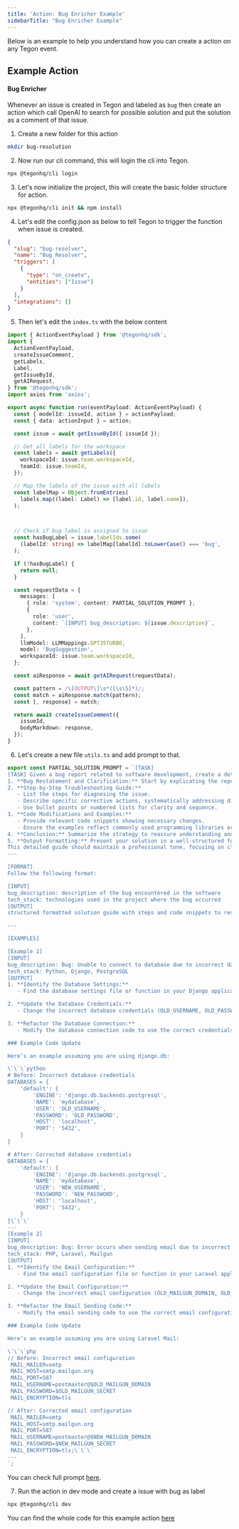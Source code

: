 ```yaml
---
title: 'Action: Bug Enricher Example'
sidebarTitle: "Bug Enricher Example"
---
```




Below is an example to help you understand how you can create a action on any Tegon event. 

## Example Action

#### Bug Enricher

Whenever an issue is created in Tegon and labeled as `bug` then create an action which call OpenAI to search for possible solution and put the solution as a comment of that issue. 

1.  Create a new folder for this action

```bash 
mkdir bug-resolution
```

2. Now run our cli command, this will login the cli into Tegon.

```bash
npx @tegonhq/cli login
```

3. Let's now initialize the project, this will create the basic folder structure for action.

```bash
npx @tegonhq/cli init && npm install
```

4. Let's edit the config.json as below to tell Tegon to trigger the function when issue is created.
```json bug-resolution/config.json
{
  "slug": "bug-resolver",
  "name": "Bug Resolver",
  "triggers": [
    {
      "type": "on_create",
      "entities": ["Issue"]
    }
  ],
  "integrations": []
}

```

5. Then let's edit the `index.ts` with the below content

```ts bug-resolution/index.ts
import { ActionEventPayload } from '@tegonhq/sdk';
import {
  ActionEventPayload,
  createIssueComment,
  getLabels,
  Label,
  getIssueById,
  getAIRequest,
} from '@tegonhq/sdk';
import axios from 'axios';

export async function run(eventPayload: ActionEventPayload) {
  const { modelId: issueId, action } = actionPayload;
  const { data: actionInput } = action;

  const issue = await getIssueById({ issueId });

  // Get all labels for the workspace
  const labels = await getLabels({
    workspaceId: issue.team.workspaceId,
    teamId: issue.teamId,
  });

  // Map the labels of the issue with all labels
  const labelMap = Object.fromEntries(
    labels.map((label: Label) => [label.id, label.name]),
  );



  // Check if bug label is assigned to issue
  const hasBugLabel = issue.labelIds.some(
    (labelId: string) => labelMap[labelId].toLowerCase() === 'bug',
  );

  if (!hasBugLabel) {
    return null;
  }

  const requestData = {
    messages: [
      { role: 'system', content: PARTIAL_SOLUTION_PROMPT },
      {
        role: 'user',
        content: `[INPUT] bug_description: ${issue.description}`,
      },
    ],
    llmModel: LLMMappings.GPT35TURBO,
    model: 'BugSuggestion',
    workspaceId: issue.team.workspaceId,
  };

  const aiResponse = await getAIRequest(requestData);

  const pattern = /\[OUTPUT\]\s*([\s\S]*)/;
  const match = aiResponse.match(pattern);
  const [, response] = match;

  return await createIssueComment({
    issueId,
    bodyMarkdown: response,
  });
}

```

6. Let's create a new file `utils.ts` and add prompt to that.

```ts
export const PARTIAL_SOLUTION_PROMPT = `[TASK]
[TASK] Given a bug report related to software development, create a detailed, multi-step resolution guide tailored for developers with intermediate to advanced expertise. The guide should be structured and clear, aiding in both understanding and fixing the issue effectively. Steps should consist of:
1. **Bug Restatement and Clarification:** Start by explicating the reported bug to ensure its nature is clearly understood.
2. **Step-by-Step Troubleshooting Guide:**
   - List the steps for diagnosing the issue.
   - Describe specific corrective actions, systematically addressing different facets of the bug.
   - Use bullet points or numbered lists for clarity and sequence.
3. **Code Modifications and Examples:**
   - Provide relevant code snippets showing necessary changes.
   - Ensure the examples reflect commonly used programming libraries or frameworks to illustrate real-world application of the fixes.
4. **Conclusion:** Summarize the strategy to reassure understanding and provide closure on the troubleshooting process.
5. **Output Formatting:** Present your solution in a well-structured format encapsulated within markdown syntax to enhance readability and instructional value. This format should facilitate easy application in software development or educational contexts, enabling swift and efficient debugging.
This detailed guide should maintain a professional tone, focusing on clarity and practical application, serving as a robust resource in advancing debugging skills and software development expertise.
---

[FORMAT]
Follow the following format:

[INPUT]
bug_description: description of the bug encountered in the software
tech_stack: technologies used in the project where the bug occurred
[OUTPUT]
structured formatted solution guide with steps and code snippets to resolve the bug

---

[EXAMPLES]

[Example 1]
[INPUT]
bug_description: Bug: Unable to connect to database due to incorrect database credentials.
tech_stack: Python, Django, PostgreSQL
[OUTPUT]
1. **Identify the Database Settings:**
   - Find the database settings file or function in your Django application where the database credentials are being stored.

2. **Update the Database Credentials:**
   - Change the incorrect database credentials (OLD_USERNAME, OLD_PASSWORD) to the correct ones (NEW_USERNAME, NEW_PASSWORD).

3. **Refactor the Database Connection:**
   - Modify the database connection code to use the correct credentials.

### Example Code Update

Here’s an example assuming you are using django.db:

\`\`\`python
# Before: Incorrect database credentials
DATABASES = {
    'default': {
        'ENGINE': 'django.db.backends.postgresql',
        'NAME': 'mydatabase',
        'USER': 'OLD_USERNAME',
        'PASSWORD': 'OLD_PASSWORD',
        'HOST': 'localhost',
        'PORT': '5432',
    }
}

# After: Corrected database credentials
DATABASES = {
    'default': {
        'ENGINE': 'django.db.backends.postgresql',
        'NAME': 'mydatabase',
        'USER': 'NEW_USERNAME',
        'PASSWORD': 'NEW_PASSWORD',
        'HOST': 'localhost',
        'PORT': '5432',
    }
}\`\`\`
---
[Example 2]
[INPUT]
bug_description: Bug: Error occurs when sending email due to incorrect email configuration.
tech_stack: PHP, Laravel, Mailgun
[OUTPUT]
1. **Identify the Email Configuration:**
   - Find the email configuration file or function in your Laravel application where the email settings are being stored.

2. **Update the Email Configuration:**
   - Change the incorrect email configuration (OLD_MAILGUN_DOMAIN, OLD_MAILGUN_SECRET) to the correct ones (NEW_MAILGUN_DOMAIN, NEW_MAILGUN_SECRET).

3. **Refactor the Email Sending Code:**
   - Modify the email sending code to use the correct email configuration.

### Example Code Update

Here’s an example assuming you are using Laravel Mail:

\`\`\`php
// Before: Incorrect email configuration
 MAIL_MAILER=smtp
 MAIL_HOST=smtp.mailgun.org
 MAIL_PORT=587
 MAIL_USERNAME=postmaster@$OLD_MAILGUN_DOMAIN
 MAIL_PASSWORD=$OLD_MAILGUN_SECRET
 MAIL_ENCRYPTION=tls

// After: Corrected email configuration
 MAIL_MAILER=smtp
 MAIL_HOST=smtp.mailgun.org
 MAIL_PORT=587
 MAIL_USERNAME=postmaster@$NEW_MAILGUN_DOMAIN
 MAIL_PASSWORD=$NEW_MAILGUN_SECRET
 MAIL_ENCRYPTION=tls;\`\`\`
---
`;
```

You can check full prompt [here](https://github.com/tegonhq/tegon/blob/main/actions/bug-enricher/utils.ts).

7. Run the action in dev mode and create a issue with bug as label

```bash
npx @tegonhq/cli dev
```

<Tip>You can find the whole code for this example action [here](https://github.com/tegonhq/tegon/tree/main/actions/bug-enricher)</Tip>